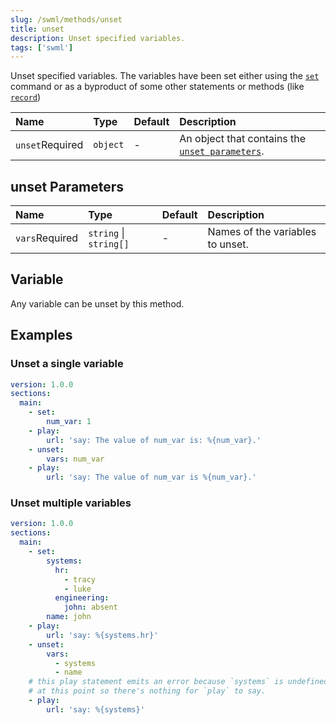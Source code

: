 ```yaml
---
slug: /swml/methods/unset
title: unset
description: Unset specified variables.
tags: ['swml']
---
```


Unset specified variables. The variables have been set either using the [`set`](./set.mdx) command
or as a byproduct of some other statements or methods (like [`record`](/swml/methods/record#variables))

| Name                                                  | Type     | Default | Description                                                          |
|:------------------------------------------------------|:---------|:--------|:---------------------------------------------------------------------|
| `unset`<span className="required-arg">Required</span> | `object` | -       | An object that contains the [`unset parameters`](#unset-parameters). |


## **unset Parameters**

| Name                                                 | Type                   | Default | Description                      |
|:-----------------------------------------------------|:-----------------------|:--------|:---------------------------------|
| `vars`<span className="required-arg">Required</span> | `string` \| `string[]` | -       | Names of the variables to unset. |

## **Variable**

Any variable can be unset by this method.

## **Examples**

### Unset a single variable

```yaml andJson
version: 1.0.0
sections:
  main:
    - set:
        num_var: 1
    - play:
        url: 'say: The value of num_var is: %{num_var}.'
    - unset:
        vars: num_var
    - play:
        url: 'say: The value of num_var is %{num_var}.'
```

### Unset multiple variables

```yaml andJson
version: 1.0.0
sections:
  main:
    - set:
        systems:
          hr:
            - tracy
            - luke
          engineering:
            john: absent
        name: john
    - play:
        url: 'say: %{systems.hr}'
    - unset:
        vars:
          - systems
          - name
    # this play statement emits an error because `systems` is undefined
    # at this point so there's nothing for `play` to say.
    - play:
        url: 'say: %{systems}'
```
